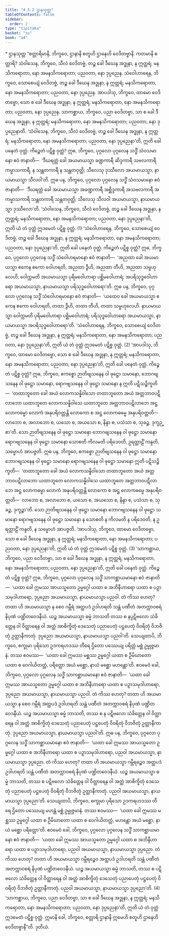 ```yaml
---
title: "4.5.2 ဌာနသုတ္တ"
tableOfContents: false
sidebar:
  order: 2
type: "tipitaka"
basket: "su"
book: "a4"
---
```



<DynamicBreadcrumb />

<Paragraph type="center" book="a4">
* ဌာနသုတ္တ
</Paragraph>

<Division number="192" book="a4" e="ch" v="15" p="507">

<Paragraph number="1184" book="a4">
“စတ္တာရိမာနိ, ဘိက္ခဝေ, ဌာနာနိ စတူဟိ ဌာနေဟိ ဝေဒိတဗ္ဗာနိ. ကတမာနိ စတ္တာရိ? သံဝါသေန, ဘိက္ခဝေ, သီလံ ဝေဒိတဗ္ဗံ, တဉ္စ ခေါ ဒီဃေန အဒ္ဓုနာ, န ဣတ္တရံ; မနသိကရောတာ, နော အမနသိကရောတာ; ပညဝတာ, နော ဒုပ္ပညေန. သံဝေါဟာရေန, ဘိက္ခဝေ, သောစေယျံ ဝေဒိတဗ္ဗံ, တဉ္စ ခေါ ဒီဃေန အဒ္ဓုနာ, န ဣတ္တရံ; မနသိကရောတာ, နော အမနသိကရောတာ; ပညဝတာ, နော ဒုပ္ပညေန. အာပဒါသု, ဘိက္ခဝေ, ထာမော ဝေဒိတဗ္ဗော, သော စ ခေါ ဒီဃေန အဒ္ဓုနာ, န ဣတ္တရံ; မနသိကရောတာ, နော အမနသိကရောတာ; ပညဝတာ, နော ဒုပ္ပညေန. သာကစ္ဆာယ, ဘိက္ခဝေ, ပညာ ဝေဒိတဗ္ဗာ, သာ စ ခေါ ဒီဃေန အဒ္ဓုနာ, န ဣတ္တရံ; မနသိကရောတာ, နော အမနသိကရောတာ; ပညဝတာ, နော ဒုပ္ပညေနာတိ.
</Paragraph>

<Paragraph number="1185" book="a4">
‘သံဝါသေန, ဘိက္ခဝေ, သီလံ ဝေဒိတဗ္ဗံ, တဉ္စ ခေါ ဒီဃေန အဒ္ဓုနာ, န ဣတ္တရံ; မနသိကရောတာ, နော အမနသိကရောတာ; ပညဝတာ, နော ဒုပ္ပညေနာ’တိ, ဣတိ ခေါ ပနေတံ ဝုတ္တံ. ကိဉ္စေတံ ပဋိစ္စ ဝုတ္တံ? ဣဓ, ဘိက္ခဝေ, ပုဂ္ဂလော ပုဂ္ဂလေန သဒ္ဓိံ သံဝသမာနော ဧဝံ ဇာနာတိ—  ‘ဒီဃရတ္တံ ခေါ အယမာယသ္မာ ခဏ္ဍကာရီ ဆိဒ္ဒကာရီ သဗလကာရီ ကမ္မာသကာရီ, န သန္တတကာရီ န သန္တတဝုတ္တိ; သီလေသု ဒုဿီလော အယမာယသ္မာ, နာယမာယသ္မာ သီလဝါ’တိ.
</Paragraph>

<Paragraph number="1186" book="a4">
ဣဓ ပန, ဘိက္ခဝေ, ပုဂ္ဂလော ပုဂ္ဂလေန သဒ္ဓိံ သံဝသမာနော ဧဝံ ဇာနာတိ—  ‘ဒီဃရတ္တံ ခေါ အယမာယသ္မာ အခဏ္ဍကာရီ အစ္ဆိဒ္ဒကာရီ အသဗလကာရီ အကမ္မာသကာရီ သန္တတကာရီ သန္တတဝုတ္တိ; သီလေသု သီလဝါ အယမာယသ္မာ, နာယမာယသ္မာ ဒုဿီလော’တိ. ‘သံဝါသေန, ဘိက္ခဝေ, သီလံ ဝေဒိတဗ္ဗံ, တဉ္စ ခေါ ဒီဃေန အဒ္ဓုနာ, န ဣတ္တရံ; မနသိကရောတာ, နော အမနသိကရောတာ; ပညဝတာ, နော ဒုပ္ပညေနာ’တိ, ဣတိ ယံ တံ ဝုတ္တံ ဣဒမေတံ ပဋိစ္စ ဝုတ္တံ. (1)
</Paragraph>

<Paragraph number="1187" book="a4">
‘သံဝေါဟာရေန, ဘိက္ခဝေ, သောစေယျံ ဝေဒိတဗ္ဗံ, တဉ္စ ခေါ ဒီဃေန အဒ္ဓုနာ, န ဣတ္တရံ; မနသိကရောတာ, နော အမနသိကရောတာ; ပညဝတာ, နော ဒုပ္ပညေနာ’တိ, ဣတိ ခေါ ပနေတံ ဝုတ္တံ. ကိဉ္စေတံ ပဋိစ္စ ဝုတ္တံ? ဣဓ, ဘိက္ခဝေ, ပုဂ္ဂလော ပုဂ္ဂလေန သဒ္ဓိံ သံဝေါဟရမာနော ဧဝံ ဇာနာတိ—  ‘အညထာ ခေါ အယမာယသ္မာ ဧကေန ဧကော ဝေါဟရတိ, အညထာ ဒွီဟိ, အညထာ တီဟိ, အညထာ သမ္ဗဟုလေဟိ; ဝေါက္ကမတိ အယမာယသ္မာ ပုရိမဝေါဟာရာ ပစ္ဆိမဝေါဟာရံ; အပရိသုဒ္ဓဝေါဟာရော အယမာယသ္မာ, နာယမာယသ္မာ ပရိသုဒ္ဓဝေါဟာရော’တိ.
</Paragraph>

<Paragraph number="1188" book="a4">
ဣဓ ပန, ဘိက္ခဝေ, ပုဂ္ဂလော ပုဂ္ဂလေန သဒ္ဓိံ သံဝေါဟရမာနော ဧဝံ ဇာနာတိ—  ‘ယထေဝ ခေါ အယမာယသ္မာ ဧကေန ဧကော ဝေါဟရတိ, တထာ ဒွီဟိ, တထာ တီဟိ, တထာ သမ္ဗဟုလေဟိ. နာယမာယသ္မာ ဝေါက္ကမတိ ပုရိမဝေါဟာရာ ပစ္ဆိမဝေါဟာရံ; ပရိသုဒ္ဓဝေါဟာရော အယမာယသ္မာ, နာယမာယသ္မာ အပရိသုဒ္ဓဝေါဟာရော’တိ. ‘သံဝေါဟာရေန, ဘိက္ခဝေ, သောစေယျံ ဝေဒိတဗ္ဗံ, တဉ္စ ခေါ ဒီဃေန အဒ္ဓုနာ, န ဣတ္တရံ; မနသိကရောတာ, နော အမနသိကရောတာ; ပညဝတာ, နော ဒုပ္ပညေနာ’တိ, ဣတိ ယံ တံ ဝုတ္တံ ဣဒမေတံ ပဋိစ္စ ဝုတ္တံ. (2)
</Paragraph>

<Paragraph number="1189" book="a4">
‘အာပဒါသု, ဘိက္ခဝေ, ထာမော ဝေဒိတဗ္ဗော, သော စ ခေါ ဒီဃေန အဒ္ဓုနာ, န ဣတ္တရံ; မနသိကရောတာ, နော အမနသိကရောတာ; ပညဝတာ, နော ဒုပ္ပညေနာ’တိ, ဣတိ ခေါ ပနေတံ ဝုတ္တံ. ကိဉ္စေတံ ပဋိစ္စ ဝုတ္တံ? ဣဓ, ဘိက္ခဝေ, ဧကစ္စော ဉာတိဗျသနေန ဝါ ဖုဋ္ဌော သမာနော, ဘောဂဗျသနေန ဝါ ဖုဋ္ဌော သမာနော, ရောဂဗျသနေန ဝါ ဖုဋ္ဌော သမာနော န ဣတိ ပဋိသဉ္စိက္ခတိ—  ‘တထာဘူတော ခေါ အယံ လောကသန္နိဝါသော တထာဘူတော အယံ အတ္တဘာဝပဋိလာဘော ယထာဘူတေ လောကသန္နိဝါသေ ယထာဘူတေ အတ္တဘာဝပဋိလာဘေ အဋ္ဌ လောကဓမ္မာ လောကံ အနုပရိဝတ္တန္တိ လောကော စ အဋ္ဌ လောကဓမ္မေ အနုပရိဝတ္တတိ—  လာဘော စ, အလာဘော စ, ယသော စ, အယသော စ, နိန္ဒာ စ, ပသံသာ စ, သုခဉ္စ, ဒုက္ခဉ္စာ’တိ. သော ဉာတိဗျသနေန ဝါ ဖုဋ္ဌော သမာနော ဘောဂဗျသနေန ဝါ ဖုဋ္ဌော သမာနော ရောဂဗျသနေန ဝါ ဖုဋ္ဌော သမာနော သောစတိ ကိလမတိ ပရိဒေဝတိ, ဥရတ္တာဠိံ ကန္ဒတိ, သမ္မောဟံ အာပဇ္ဇတိ.
</Paragraph>

<Paragraph number="1190" book="a4">
ဣဓ ပန, ဘိက္ခဝေ, ဧကစ္စော ဉာတိဗျသနေန ဝါ ဖုဋ္ဌော သမာနော ဘောဂဗျသနေန ဝါ ဖုဋ္ဌော သမာနော ရောဂဗျသနေန ဝါ ဖုဋ္ဌော သမာနော ဣတိ ပဋိသဉ္စိက္ခတိ—  ‘တထာဘူတော ခေါ အယံ လောကသန္နိဝါသော တထာဘူတော အယံ အတ္တဘာဝပဋိလာဘော ယထာဘူတေ လောကသန္နိဝါသေ ယထာဘူတေ အတ္တဘာဝပဋိလာဘေ အဋ္ဌ လောကဓမ္မာ လောကံ အနုပရိဝတ္တန္တိ လောကော စ အဋ္ဌ လောကဓမ္မေ အနုပရိဝတ္တတိ—  လာဘော စ, အလာဘော စ, ယသော စ, အယသော စ, နိန္ဒာ စ, ပသံသာ စ, သုခဉ္စ, ဒုက္ခဉ္စာ’တိ. သော ဉာတိဗျသနေန ဝါ ဖုဋ္ဌော သမာနော ဘောဂဗျသနေန ဝါ ဖုဋ္ဌော သမာနော ရောဂဗျသနေန ဝါ ဖုဋ္ဌော သမာနော န သောစတိ န ကိလမတိ န ပရိဒေဝတိ, န ဥရတ္တာဠိံ ကန္ဒတိ, န သမ္မောဟံ အာပဇ္ဇတိ. ‘အာပဒါသု, ဘိက္ခဝေ, ထာမော ဝေဒိတဗ္ဗော, သော စ ခေါ ဒီဃေန အဒ္ဓုနာ, န ဣတ္တရံ; မနသိကရောတာ, နော အမနသိကရောတာ; ပညဝတာ, နော ဒုပ္ပညေနာ’တိ, ဣတိ ယံ တံ ဝုတ္တံ ဣဒမေတံ ပဋိစ္စ ဝုတ္တံ. (3)
</Paragraph>

<Paragraph number="1191" book="a4">
‘သာကစ္ဆာယ, ဘိက္ခဝေ, ပညာ ဝေဒိတဗ္ဗာ, သာ စ ခေါ ဒီဃေန အဒ္ဓုနာ, န ဣတ္တရံ; မနသိကရောတာ, နော အမနသိကရောတာ; ပညဝတာ, နော ဒုပ္ပညေနာ’တိ, ဣတိ ခေါ ပနေတံ ဝုတ္တံ. ကိဉ္စေတံ ပဋိစ္စ ဝုတ္တံ? ဣဓ, ဘိက္ခဝေ, ပုဂ္ဂလော ပုဂ္ဂလေန သဒ္ဓိံ သာကစ္ဆာယမာနော ဧဝံ ဇာနာတိ—  ‘ယထာ ခေါ ဣမဿ အာယသ္မတော ဥမ္မဂ္ဂေါ ယထာ စ အဘိနီဟာရော ယထာ စ ပဉှာသမုဒါဟာရော, ဒုပ္ပညော အယမာယသ္မာ, နာယမာယသ္မာ ပညဝါ. တံ ကိဿ ဟေတု? တထာ ဟိ အယမာယသ္မာ န စေဝ ဂမ္ဘီရံ အတ္ထပဒံ ဥဒါဟရတိ သန္တံ ပဏီတံ အတက္ကာဝစရံ နိပုဏံ ပဏ္ဍိတဝေဒနီယံ. ယဉ္စ အယမာယသ္မာ ဓမ္မံ ဘာသတိ တဿ စ နပ္ပဋိဗလော သံခိတ္တေန ဝါ ဝိတ္ထာရေန ဝါ အတ္ထံ အာစိက္ခိတုံ ဒေသေတုံ ပညာပေတုံ ပဋ္ဌပေတုံ ဝိဝရိတုံ ဝိဘဇိတုံ ဥတ္တာနီကာတုံ. ဒုပ္ပညော အယမာယသ္မာ, နာယမာယသ္မာ ပညဝါ’တိ.
</Paragraph>

<Paragraph number="1192" book="a4">
သေယျထာပိ, ဘိက္ခဝေ, စက္ခုမာ ပုရိသော ဥဒကရဟဒဿ တီရေ ဌိတော ပဿေယျ ပရိတ္တံ မစ္ဆံ ဥမ္မုဇ္ဇမာနံ. တဿ ဧဝမဿ—  ‘ယထာ ခေါ ဣမဿ မစ္ဆဿ ဥမ္မဂ္ဂေါ ယထာ စ ဦမိဃာတော ယထာ စ ဝေဂါယိတတ္တံ, ပရိတ္တော အယံ မစ္ဆော, နာယံ မစ္ဆော မဟန္တော’တိ. ဧဝမေဝံ ခေါ, ဘိက္ခဝေ, ပုဂ္ဂလော ပုဂ္ဂလေန သဒ္ဓိံ သာကစ္ဆာယမာနော ဧဝံ ဇာနာတိ—  ‘ယထာ ခေါ ဣမဿ အာယသ္မတော ဥမ္မဂ္ဂေါ ယထာ စ အဘိနီဟာရော ယထာ စ ပဉှာသမုဒါဟာရော, ဒုပ္ပညော အယမာယသ္မာ, နာယမာယသ္မာ ပညဝါ. တံ ကိဿ ဟေတု? တထာ ဟိ အယမာယသ္မာ န စေဝ ဂမ္ဘီရံ အတ္ထပဒံ ဥဒါဟရတိ သန္တံ ပဏီတံ အတက္ကာဝစရံ နိပုဏံ ပဏ္ဍိတဝေဒနီယံ. ယဉ္စ အယမာယသ္မာ ဓမ္မံ ဘာသတိ, တဿ စ န ပဋိဗလော သံခိတ္တေန ဝါ ဝိတ္ထာရေန ဝါ အတ္ထံ အာစိက္ခိတုံ ဒေသေတုံ ပညာပေတုံ ပဋ္ဌပေတုံ ဝိဝရိတုံ ဝိဘဇိတုံ ဥတ္တာနီကာတုံ. ဒုပ္ပညော အယမာယသ္မာ, နာယမာယသ္မာ ပညဝါ’တိ.
</Paragraph>

<Paragraph number="1193" book="a4">
ဣဓ ပန, ဘိက္ခဝေ, ပုဂ္ဂလော ပုဂ္ဂလေန သဒ္ဓိံ သာကစ္ဆာယမာနော ဧဝံ ဇာနာတိ—  ‘ယထာ ခေါ ဣမဿ အာယသ္မတော ဥမ္မဂ္ဂေါ ယထာ စ အဘိနီဟာရော ယထာ စ ပဉှာသမုဒါဟာရော, ပညဝါ အယမာယသ္မာ, နာယမာယသ္မာ ဒုပ္ပညော. တံ ကိဿ ဟေတု? တထာ ဟိ အယမာယသ္မာ ဂမ္ဘီရဉ္စေဝ အတ္ထပဒံ ဥဒါဟရတိ သန္တံ ပဏီတံ အတက္ကာဝစရံ နိပုဏံ ပဏ္ဍိတဝေဒနီယံ. ယဉ္စ အယမာယသ္မာ ဓမ္မံ ဘာသတိ, တဿ စ ပဋိဗလော သံခိတ္တေန ဝါ ဝိတ္ထာရေန ဝါ အတ္ထံ အာစိက္ခိတုံ ဒေသေတုံ ပညာပေတုံ ပဋ္ဌပေတုံ ဝိဝရိတုံ ဝိဘဇိတုံ ဥတ္တာနီကာတုံ. ပညဝါ အယမာယသ္မာ, နာယမာယသ္မာ ဒုပ္ပညော’တိ.
</Paragraph>

<Paragraph number="1194" book="a4">
သေယျထာပိ, ဘိက္ခဝေ, စက္ခုမာ ပုရိသော ဥဒကရဟဒဿ တီရေ ဌိတော ပဿေယျ မဟန္တံ မစ္ဆံ ဥမ္မုဇ္ဇမာနံ. တဿ ဧဝမဿ—  ‘ယထာ ခေါ ဣမဿ မစ္ဆဿ ဥမ္မဂ္ဂေါ ယထာ စ ဦမိဃာတော ယထာ စ ဝေဂါယိတတ္တံ, မဟန္တော အယံ မစ္ဆော, နာယံ မစ္ဆော ပရိတ္တော’တိ. ဧဝမေဝံ ခေါ, ဘိက္ခဝေ, ပုဂ္ဂလော ပုဂ္ဂလေန သဒ္ဓိံ သာကစ္ဆာယမာနော ဧဝံ ဇာနာတိ—  ‘ယထာ ခေါ ဣမဿ အာယသ္မတော ဥမ္မဂ္ဂေါ ယထာ စ အဘိနီဟာရော ယထာ စ ပဉှာသမုဒါဟာရော, ပညဝါ အယမာယသ္မာ, နာယမာယသ္မာ ဒုပ္ပညော. တံ ကိဿ ဟေတု? တထာ ဟိ အယမာယသ္မာ ဂမ္ဘီရဉ္စေဝ အတ္ထပဒံ ဥဒါဟရတိ သန္တံ ပဏီတံ အတက္ကာဝစရံ နိပုဏံ ပဏ္ဍိတဝေဒနီယံ. ယဉ္စ အယမာယသ္မာ ဓမ္မံ ဘာသတိ, တဿ စ ပဋိဗလော သံခိတ္တေန ဝါ ဝိတ္ထာရေန ဝါ အတ္ထံ အာစိက္ခိတုံ ဒေသေတုံ ပညာပေတုံ ပဋ္ဌပေတုံ ဝိဝရိတုံ ဝိဘဇိတုံ ဥတ္တာနီကာတုံ. ပညဝါ အယမာယသ္မာ, နာယမာယသ္မာ ဒုပ္ပညော’တိ. (4)
</Paragraph>

<Paragraph number="1195" book="a4">
‘သာကစ္ဆာယ, ဘိက္ခဝေ, ပညာ ဝေဒိတဗ္ဗာ, သာ စ ခေါ ဒီဃေန အဒ္ဓုနာ, န ဣတ္တရံ; မနသိကရောတာ, နော အမနသိကရောတာ; ပညဝတာ, နော ဒုပ္ပညေနာ’တိ, ဣတိ ယံ တံ ဝုတ္တံ ဣဒမေတံ ပဋိစ္စ ဝုတ္တံ. ဣမာနိ ခေါ, ဘိက္ခဝေ, စတ္တာရိ ဌာနာနိ ဣမေဟိ စတူဟိ ဌာနေဟိ ဝေဒိတဗ္ဗာနီ”တိ.

</Paragraph>
</Division>

<Paragraph number="1196" type="center" book="a4">
ဒုတိယံ.
</Paragraph>